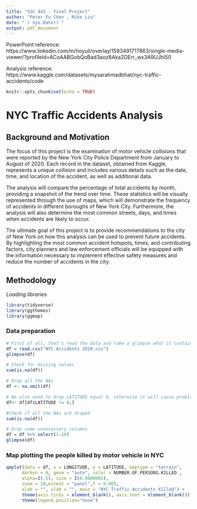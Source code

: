 ```yaml
---
title: "SSC 442 - Final Project"
author: "Peter Fu Chen , Mike Liu"
date: "`r Sys.Date()`"
output: pdf_document
---
```


PowerPoint reference: https://www.linkedin.com/in/hoyuli/overlay/1593491717863/single-media-viewer/?profileId=ACoAABGobQoBad3aoz8Aka2DErr_wx3A9UJhl50

Analysis reference: https://www.kaggle.com/datasets/mysarahmadbhat/nyc-traffic-accidents/code


```r
knitr::opts_chunk$set(echo = TRUE)
```

# NYC Traffic Accidents Analysis

## Background and Motivation

The focus of this project is the examination of motor vehicle collisions that were reported by the New York City Police Department from January to August of 2020. Each record in the dataset, obtained from Kaggle, represents a unique collision and includes various details such as the date, time, and location of the accident, as well as additional data.

The analysis will compare the percentage of total accidents by month, providing a snapshot of the trend over time. These statistics will be visually represented through the use of maps, which will demonstrate the frequency of accidents in different boroughs of New York City. Furthermore, the analysis will also determine the most common streets, days, and times when accidents are likely to occur.

The ultimate goal of this project is to provide recommendations to the city of New York on how this analysis can be used to prevent future accidents. By highlighting the most common accident hotspots, times, and contributing factors, city planners and law enforcement officials will be equipped with the information necessary to implement effective safety measures and reduce the number of accidents in the city.


## Methodology

*Loading libraries*
```r
library(tidyverse)
library(ggthemes)
library(ggmap)
```


### Data preparation

```r
# First of all, that's read the data and take a glimpse what it contains
df = read.csv("NYC Accidents 2020.csv")
glimpse(df)
```

```r
# Check for missing values
sum(is.na(df))
```


```r
# Drop all the NAs
df <- na.omit(df)

# We also need to drop LATITUDE equal 0, otherwise it will cause problems when we plot
df<- df[df$LATITUDE != 0,]

#Check if all the NAs are droped
sum(is.na(df))
```

```r
# Drop some unnecessary columns
df = df %>% select(1:18)
glimpse(df)
```

### Map plotting the people killed by motor vehicle in NYC


```r
qmplot(data = df, x = LONGITUDE, y = LATITUDE, maptype = "terrain",
      darken = 0, geom = "auto", color = NUMBER.OF.PERSONS.KILLED , 
      alpha=I(.5), size = I(0.0000001), 
      zoom = 10,extent = "panel",f = 0.005, 
      xlab = "", ylab = "", main = "NYC Traffic Accidents Killed") +
      theme(axis.ticks = element_blank(), axis.text = element_blank()) +
      theme(legend.position="none")
```





